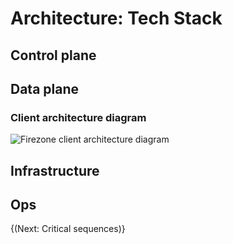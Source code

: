 
# Architecture: Tech Stack

## Control plane

## Data plane

### Client architecture diagram

<Link
  target="_blank"
  href="/images/kb/architecture/tech-stack/client-architecture.png"
>
  <Image
    src="/images/kb/architecture/tech-stack/client-architecture.png"
    alt="Firezone client architecture diagram"
    width={1200}
    height={1200}
  />
</Link>

## Infrastructure

## Ops

{(<NextStep href="/kb/architecture/critical-sequences">Next: Critical
sequences</NextStep>)}

<SupportOptions />
